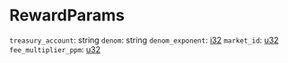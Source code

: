 # RewardParams

`treasury_account`: string
`denom`: string
`denom_exponent`: [i32]
`market_id`: [u32]
`fee_multiplier_ppm`: [u32]

[i32]: /types/i32
[u32]: /types/u32
